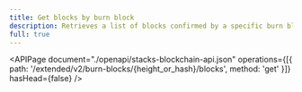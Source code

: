 ```yaml
---
title: Get blocks by burn block
description: Retrieves a list of blocks confirmed by a specific burn block.
full: true
---
```


<APIPage
  document="./openapi/stacks-blockchain-api.json"
  operations={[{ path: '/extended/v2/burn-blocks/{height_or_hash}/blocks', method: 'get' }]}
  hasHead={false}
/>
